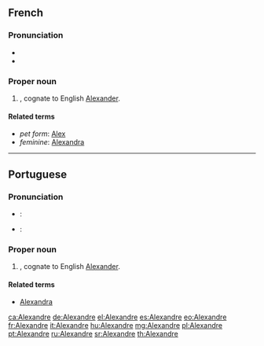 ==French==

===Pronunciation===
* {{IPA|/a.ləɡ.zɑ̃dʁ/|lang=fr}}
* {{audio|Fr-Alexandre.ogg|audio}}

===Proper noun===
{{infl|fr|proper noun|m}}

# {{given name|male|lang=fr}}, cognate to English [[Alexander]].

====Related terms====
* ''pet form'': [[Alex]]
* ''feminine'': [[Alexandra]]

----

==Portuguese==

===Pronunciation===
* {{a|Brazil}}: {{IPA|/ɐliˈʃɐ̃dɾi/|lang=pt}}
* {{a|Portugal}}: {{IPA|/əɫɨˈʃə̃dɾə/|lang=pt}}

===Proper noun===
{{infl|pt|proper noun|m}}

# {{given name|male|lang=pt}}, cognate to English [[Alexander]].

====Related terms====
* {{sense|feminine form}} [[Alexandra]]

[[ca:Alexandre]]
[[de:Alexandre]]
[[el:Alexandre]]
[[es:Alexandre]]
[[eo:Alexandre]]
[[fr:Alexandre]]
[[it:Alexandre]]
[[hu:Alexandre]]
[[mg:Alexandre]]
[[pl:Alexandre]]
[[pt:Alexandre]]
[[ru:Alexandre]]
[[sr:Alexandre]]
[[th:Alexandre]]